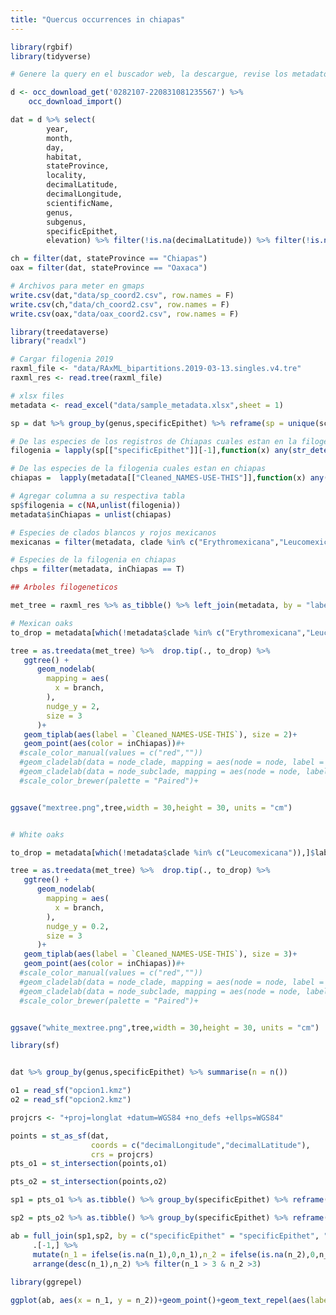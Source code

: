 ```yaml
---
title: "Quercus occurrences in chiapas"
---
```



```r
library(rgbif)
library(tidyverse)

# Genere la query en el buscador web, la descargue, revise los metadatos y encontre el numero para importar la descarga. Se puede hacer todo desde R pero no supe por que los resultados cambiaban mucho (numero de registros)

d <- occ_download_get('0282107-220831081235567') %>%
    occ_download_import()

dat = d %>% select(
        year,
        month,
        day,
        habitat,
        stateProvince,
        locality,
        decimalLatitude,
        decimalLongitude,
        scientificName,
        genus,
        subgenus,
        specificEpithet,
        elevation) %>% filter(!is.na(decimalLatitude)) %>% filter(!is.na(specificEpithet))

ch = filter(dat, stateProvince == "Chiapas")
oax = filter(dat, stateProvince == "Oaxaca")

# Archivos para meter en gmaps
write.csv(dat,"data/sp_coord2.csv", row.names = F)
write.csv(ch,"data/ch_coord2.csv", row.names = F)
write.csv(oax,"data/oax_coord2.csv", row.names = F)

```



```r

library(treedataverse)
library("readxl")

# Cargar filogenia 2019
raxml_file <- "data/RAxML_bipartitions.2019-03-13.singles.v4.tre"
raxml_res <- read.tree(raxml_file)

# xlsx files
metadata <- read_excel("data/sample_metadata.xlsx",sheet = 1)

```



```r
sp = dat %>% group_by(genus,specificEpithet) %>% reframe(sp = unique(scientificName)) %>% mutate(sp2 = paste(genus, specificEpithet))

# De las especies de los registros de Chiapas cuales estan en la filogenia 
filogenia = lapply(sp[["specificEpithet"]][-1],function(x) any(str_detect(metadata$`Cleaned_NAMES-USE-THIS`,x),na.rm = T))

# De las especies de la filogenia cuales estan en chiapas
chiapas =  lapply(metadata[["Cleaned_NAMES-USE-THIS"]],function(x) any(str_detect(sp$sp2[-1],x),na.rm = T))

# Agregar columna a su respectiva tabla 
sp$filogenia = c(NA,unlist(filogenia))
metadata$inChiapas = unlist(chiapas)

# Especies de clados blancos y rojos mexicanos 
mexicanas = filter(metadata, clade %in% c("Erythromexicana","Leucomexicana"))

# Especies de la filogenia en chiapas 
chps = filter(metadata, inChiapas == T)

```



```r

## Arboles filogeneticos

met_tree = raxml_res %>% as_tibble() %>% left_join(metadata, by = "label") 

# Mexican oaks
to_drop = metadata[which(!metadata$clade %in% c("Erythromexicana","Leucomexicana")),]$label

tree = as.treedata(met_tree) %>%  drop.tip(., to_drop) %>% 
   ggtree() +
      geom_nodelab(
        mapping = aes(
          x = branch,
        ),
        nudge_y = 2,
        size = 3
      )+
   geom_tiplab(aes(label = `Cleaned_NAMES-USE-THIS`), size = 2)+
   geom_point(aes(color = inChiapas))#+
  #scale_color_manual(values = c("red",""))
  #geom_cladelab(data = node_clade, mapping = aes(node = node, label = clade, offset = offset),angle=90)+
  #geom_cladelab(data = node_subclade, mapping = aes(node = node, label = subclade, offset = offset),align = T)+
  #scale_color_brewer(palette = "Paired")+


ggsave("mextree.png",tree,width = 30,height = 30, units = "cm")


# White oaks 

to_drop = metadata[which(!metadata$clade %in% c("Leucomexicana")),]$label

tree = as.treedata(met_tree) %>%  drop.tip(., to_drop) %>% 
   ggtree() +
      geom_nodelab(
        mapping = aes(
          x = branch,
        ),
        nudge_y = 0.2,
        size = 3
      )+
   geom_tiplab(aes(label = `Cleaned_NAMES-USE-THIS`), size = 3)+
   geom_point(aes(color = inChiapas))#+
  #scale_color_manual(values = c("red",""))
  #geom_cladelab(data = node_clade, mapping = aes(node = node, label = clade, offset = offset),angle=90)+
  #geom_cladelab(data = node_subclade, mapping = aes(node = node, label = subclade, offset = offset),align = T)+
  #scale_color_brewer(palette = "Paired")+


ggsave("white_mextree.png",tree,width = 30,height = 30, units = "cm")
```


```r
library(sf)


dat %>% group_by(genus,specificEpithet) %>% summarise(n = n())

o1 = read_sf("opcion1.kmz")
o2 = read_sf("opcion2.kmz")

projcrs <- "+proj=longlat +datum=WGS84 +no_defs +ellps=WGS84"

points = st_as_sf(dat,
                  coords = c("decimalLongitude","decimalLatitude"),
                  crs = projcrs)
pts_o1 = st_intersection(points,o1)

pts_o2 = st_intersection(points,o2)

sp1 = pts_o1 %>% as.tibble() %>% group_by(specificEpithet) %>% reframe(sp = unique(scientificName), n_1 = n())

sp2 = pts_o2 %>% as.tibble() %>% group_by(specificEpithet) %>% reframe(sp = unique(scientificName), n_2 = n()) 

ab = full_join(sp1,sp2, by = c("specificEpithet" = "specificEpithet", "sp" = "sp"))%>% 
     .[-1,] %>%
     mutate(n_1 = ifelse(is.na(n_1),0,n_1),n_2 = ifelse(is.na(n_2),0,n_2)) %>% 
     arrange(desc(n_1),n_2) %>% filter(n_1 > 3 & n_2 >3)
           
library(ggrepel)

ggplot(ab, aes(x = n_1, y = n_2))+geom_point()+geom_text_repel(aes(label = specificEpithet))+geom_abline()

```


